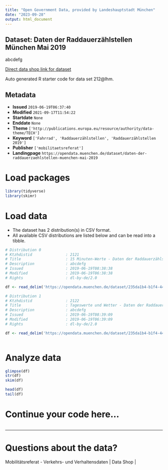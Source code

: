 ```yaml
---
title: "Open Government Data, provided by Landeshauptstadt München"
date: "2023-09-28"
output: html_document
---
```


## Dataset: Daten der Raddauerzählstellen München Mai 2019

abcdefg

[Direct data shop link for dataset](https://opendata.muenchen.de/dataset/daten-der-raddauerzaehlstellen-muenchen-mai-2019)

Auto generated R starter code for data set 212@lhm.

## Metadata

- **Issued** `2019-06-19T06:37:40`
- **Modified** `2021-09-17T11:54:22`
- **Startdate** `None`
- **Enddate** `None`
- **Theme** `['http://publications.europa.eu/resource/authority/data-theme/TECH']`
- **Keyword** `['Fahrrad', 'Raddauerzählstellen', 'Raddauerzählstellen 2019']`
- **Publisher** `['mobilitaetsreferat']`
- **Landingpage** `https://opendata.muenchen.de/dataset/daten-der-raddauerzaehlstellen-muenchen-mai-2019`


# Load packages

```r

library(tidyverse)
library(skimr)

```

# Load data

-   The dataset has 2 distribution(s) in CSV format.
-   All available CSV distributions are listed below and can be read into a tibble.

```r

# Distribution 0
# Ktzhdistid               : 2121
# Title                    : 15 Minuten-Werte - Daten der Raddauerzählstellen München Mai 2019
# Description              : abcdefg
# Issued                   : 2019-06-19T08:38:38
# Modified                 : 2019-06-19T06:38:38
# Rights                   : dl-by-de/2.0

df <- read_delim('https://opendata.muenchen.de/dataset/235da1b4-b1f4-4406-bae1-e53169e03887/resource/2cc580da-89d0-4e4c-968c-82b391338bb0/download/rad20190515min.csv')

# Distribution 1
# Ktzhdistid               : 2122
# Title                    : Tageswerte und Wetter - Daten der Raddauerzählstellen München Mai 2019
# Description              : abcdefg
# Issued                   : 2019-06-19T08:39:09
# Modified                 : 2019-06-19T06:39:09
# Rights                   : dl-by-de/2.0

df <- read_delim('https://opendata.muenchen.de/dataset/235da1b4-b1f4-4406-bae1-e53169e03887/resource/59ccd361-90ed-41a9-b251-590e16e9a763/download/rad201905tage.csv')



```

# Analyze data

```r

glimpse(df)
str(df)
skim(df)

head(df)
tail(df)

```

# Continue your code here...

```r

```

------------------------------------------------------------------------

# Questions about the data?

Mobilitätsreferat - Verkehrs- und Verhaltensdaten | Data Shop | 
